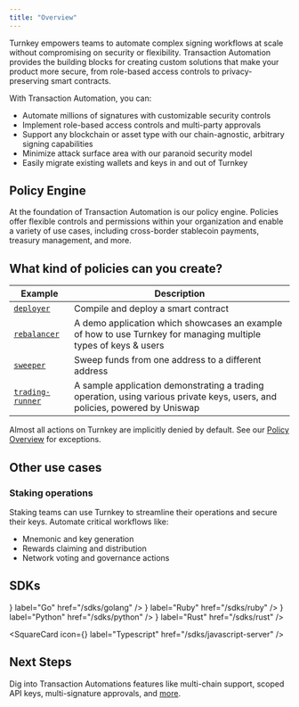 ```yaml
---
title: "Overview"
---
```



Turnkey empowers teams to automate complex signing workflows at scale without compromising on security or flexibility. Transaction Automation provides the building blocks for creating custom solutions that make your product more secure, from role-based access controls to privacy-preserving smart contracts.

With Transaction Automation, you can:

- Automate millions of signatures with customizable security controls
- Implement role-based access controls and multi-party approvals
- Support any blockchain or asset type with our chain-agnostic, arbitrary signing capabilities
- Minimize attack surface area with our paranoid security model
- Easily migrate existing wallets and keys in and out of Turnkey

## Policy Engine

At the foundation of Transaction Automation is our policy engine.
Policies offer flexible controls and permissions within your organization
and enable a variety of use cases, including cross-border stablecoin payments,
treasury management, and more.

## What kind of policies can you create?

| Example                                                                            | Description                                                                                                                 |
| ---------------------------------------------------------------------------------- | --------------------------------------------------------------------------------------------------------------------------- |
| [`deployer`](https://github.com/tkhq/sdk/tree/main/examples/deployer/)             | Compile and deploy a smart contract                                                                                         |
| [`rebalancer`](https://github.com/tkhq/sdk/tree/main/examples/rebalancer/)         | A demo application which showcases an example of how to use Turnkey for managing multiple types of keys & users             |
| [`sweeper`](https://github.com/tkhq/sdk/tree/main/examples/sweeper/)               | Sweep funds from one address to a different address                                                                         |
| [`trading-runner`](https://github.com/tkhq/sdk/tree/main/examples/trading-runner/) | A sample application demonstrating a trading operation, using various private keys, users, and policies, powered by Uniswap |

Almost all actions on Turnkey are implicitly denied by default.
See our [Policy Overview](/products/transaction-automation/policy-engine) for exceptions.

## Other use cases

### Staking operations

Staking teams can use Turnkey to streamline their operations and secure their keys. Automate critical workflows like:

- Mnemonic and key generation
- Rewards claiming and distribution
- Network voting and governance actions

## SDKs

<div className="flex gap-4 items-center justify-center">
  <SquareCard icon={<Logo id="go" className="h-8 w-8" />} label="Go" href="/sdks/golang" />
  <SquareCard
    icon={<Logo id="ruby" className="h-8 w-8" />}
    label="Ruby"
    href="/sdks/ruby"
  />
  <SquareCard
    icon={<Logo id="python" className="h-8 w-8" />}
    label="Python"
    href="/sdks/python"
  />
  <SquareCard
    icon={<Logo id="rust" className="h-8 w-8" />}
    label="Rust"
    href="/sdks/rust"
  />

  <SquareCard
    icon={<Logo id="typescript" className="h-8 w-8" />}
    label="Typescript"
    href="/sdks/javascript-server"
  />
</div>

## Next Steps

Dig into Transaction Automations features like multi-chain support, scoped API keys, multi-signature approvals, and [more](/products/transaction-automation/features/multi-chain-support).
